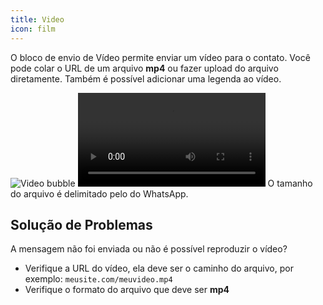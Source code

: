 ```yaml
---
title: Video
icon: film
---
```


O bloco de envio de Vídeo permite enviar um vídeo para o contato. Você pode colar o URL de um arquivo **mp4** ou fazer upload do arquivo diretamente.
Também é possível adicionar uma legenda ao vídeo.

<Tabs>
  <Tab title="Fluxo">
    <Frame style={{ maxWidth: '400px' }}>
      <img
        src="/images/blocks/outputs/video.png"
        alt="Video bubble"
        className="rounded-lg"
      />
    </Frame>
  </Tab>
  <Tab title="Conversa">
    <video
      controls
      autoPlay
      className="rounded-lg"
      src="/images/blocks/outputs/video-chat.webm"
    ></video>
  </Tab>
</Tabs>

<Note>
  O tamanho do arquivo é delimitado pelo do WhatsApp.
</Note>

## Solução de Problemas

A mensagem não foi enviada ou não é possível reproduzir o vídeo?
- Verifique a URL do vídeo, ela deve ser o caminho do arquivo, por exemplo: `meusite.com/meuvideo.mp4`
- Verifique o formato do arquivo que deve ser **mp4**